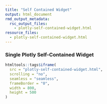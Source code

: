 ```yaml
---
title: "Self Contained Widget"
output: html_document
rmd_output_metadata:
  rsc_output_files:
    - plotly-self-contained-widget.html
resource_files:
  - plotly-self-contained-widget.html
---
```


### Single Plotly Self-Contained Widget
```r
htmltools::tags$iframe(
  src = "plotly-self-contained-widget.html",
  scrolling = "no",
  seamless = "seamless",
  frameBorder = "0",
  width = 800,
  height = 500
)
```